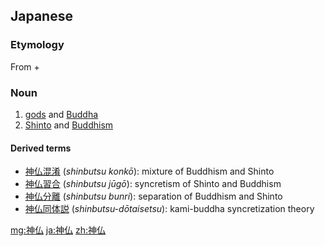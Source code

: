 ==Japanese==
{{ja-kanjitab|神|仏}}

===Etymology===
From {{m|ja|神|sc=Jpan|tr=shin||god}} + {{m|ja|仏|sc=Jpan|tr=butsu||Buddha}}

===Noun===
{{ja-noun|しんぶつ}}
# [[god]]s and [[Buddha]]
# [[Shinto]] and [[Buddhism]]

====Derived terms====
* [[神仏混淆]] (''shinbutsu konkō''): mixture of Buddhism and Shinto
* [[神仏習合]] (''shinbutsu jūgō''): syncretism of Shinto and Buddhism
* [[神仏分離]] (''shinbutsu bunri''): separation of Buddhism and Shinto
* [[神仏同体説]] (''shinbutsu-dōtaisetsu''): kami-buddha syncretization theory

[[mg:神仏]]
[[ja:神仏]]
[[zh:神仏]]
